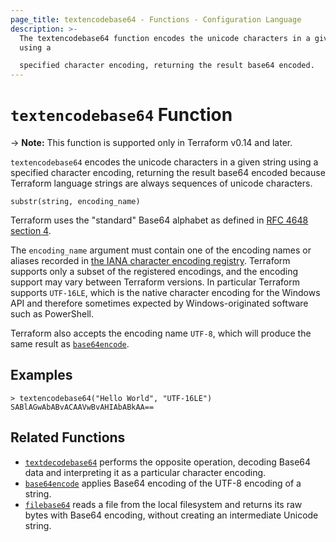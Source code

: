 ```yaml
---
page_title: textencodebase64 - Functions - Configuration Language
description: >-
  The textencodebase64 function encodes the unicode characters in a given string
  using a

  specified character encoding, returning the result base64 encoded.
---
```


# `textencodebase64` Function

-> **Note:** This function is supported only in Terraform v0.14 and later.

`textencodebase64` encodes the unicode characters in a given string using a
specified character encoding, returning the result base64 encoded because
Terraform language strings are always sequences of unicode characters.

```hcl
substr(string, encoding_name)
```

Terraform uses the "standard" Base64 alphabet as defined in
[RFC 4648 section 4](https://tools.ietf.org/html/rfc4648#section-4).

The `encoding_name` argument must contain one of the encoding names or aliases
recorded in
[the IANA character encoding registry](https://www.iana.org/assignments/character-sets/character-sets.xhtml).
Terraform supports only a subset of the registered encodings, and the encoding
support may vary between Terraform versions. In particular Terraform supports
`UTF-16LE`, which is the native character encoding for the Windows API and
therefore sometimes expected by Windows-originated software such as PowerShell.

Terraform also accepts the encoding name `UTF-8`, which will produce the same
result as [`base64encode`](/language/functions/base64encode).

## Examples

```
> textencodebase64("Hello World", "UTF-16LE")
SABlAGwAbABvACAAVwBvAHIAbABkAA==
```

## Related Functions

* [`textdecodebase64`](/language/functions/textdecodebase64) performs the opposite operation,
  decoding Base64 data and interpreting it as a particular character encoding.
* [`base64encode`](/language/functions/base64encode) applies Base64 encoding of the UTF-8
  encoding of a string.
* [`filebase64`](/language/functions/filebase64) reads a file from the local filesystem
  and returns its raw bytes with Base64 encoding, without creating an
  intermediate Unicode string.
